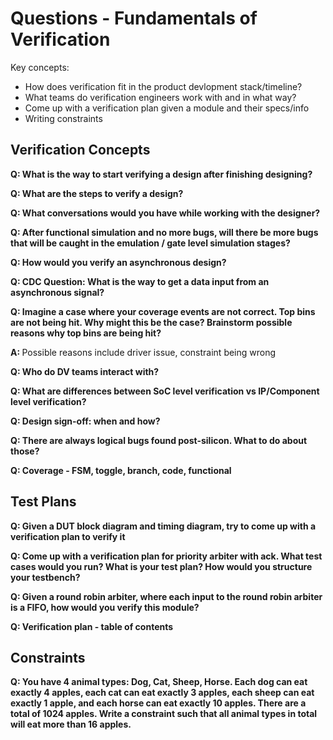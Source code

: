 # Questions - Fundamentals of Verification

Key concepts:

- How does verification fit in the product devlopment stack/timeline?
- What teams do verification engineers work with and in what way?
- Come up with a verification plan given a module and their specs/info
- Writing constraints

## Verification Concepts

**Q: What is the way to start verifying a design after finishing designing?**

**Q: What are the steps to verify a design?**

**Q: What conversations would you have while working with the designer?**

**Q: After functional simulation and no more bugs, will there be more bugs that will be caught in the emulation / gate level simulation stages?**

**Q: How would you verify an asynchronous design?**

**Q: CDC Question: What is the way to get a data input from an asynchronous signal?**

**Q: Imagine a case where your coverage events are not correct. Top bins are not being hit. Why might this be the case? Brainstorm possible reasons why top bins are being hit?**

**A: ** Possible reasons include driver issue, constraint being wrong

**Q: Who do DV teams interact with?**

**Q: What are differences between SoC level verification vs IP/Component level verification?**

**Q: Design sign-off: when and how?**

**Q: There are always logical bugs found post-silicon. What to do about those?**

**Q: Coverage - FSM, toggle, branch, code, functional**

## Test Plans

**Q: Given a DUT block diagram and timing diagram, try to come up with a verification plan to verify it**

**Q: Come up with a verification plan for priority arbiter with ack. What test cases would you run? What is your test plan? How would you structure your testbench?**

**Q: Given a round robin arbiter, where each input to the round robin arbiter is a FIFO, how would you verify this module?**

**Q: Verification plan - table of contents**

## Constraints

**Q: You have 4 animal types: Dog, Cat, Sheep, Horse. Each dog can eat exactly 4 apples, each cat can eat exactly 3 apples, each sheep can eat exactly 1 apple, and each horse can eat exactly 10 apples. There are a total of 1024 apples. Write a constraint such that all animal types in total will eat more than 16 apples.**

